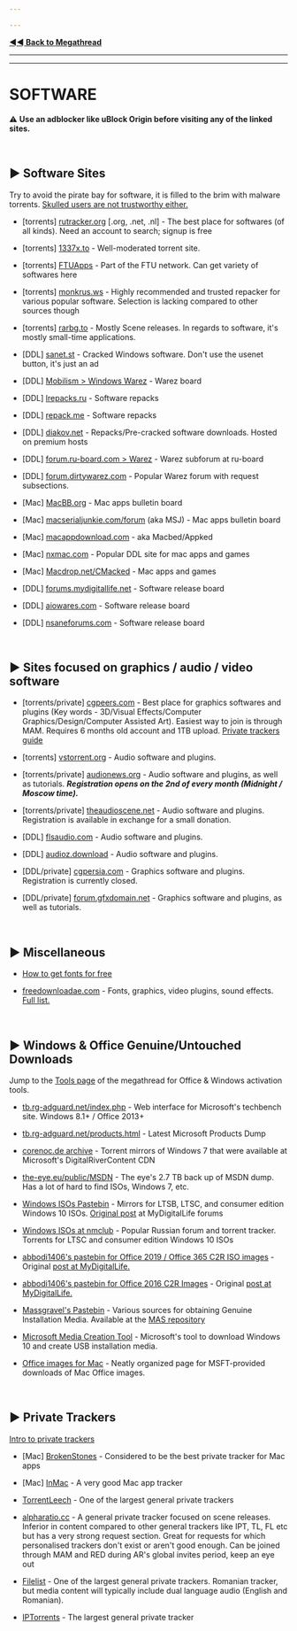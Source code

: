 ```yaml
---

---
```


[**◄◄ Back to Megathread**](https://www.reddit.com/r/Piracy/wiki/megathread)

---

---

# SOFTWARE

⚠️ **Use an adblocker like uBlock Origin before visiting any of the linked sites.**

&nbsp;

## ► Software Sites

Try to avoid the pirate bay for software, it is filled to the brim with malware torrents. [Skulled users are not trustworthy either.](https://www.reddit.com/r/Piracy/comments/cxbn33/psa_ransomware_all_current_vegas_pro_17_torrents/)

* [torrents] [rutracker.org](http://rutracker.org/) [.org, .net, .nl] - The best place for softwares (of all kinds). Need an account to search; signup is free

* [torrents] [1337x.to](https://1337x.to/) - Well-moderated torrent site.

* [torrents] [FTUApps](https://ftuapps.dev/) - Part of the FTU network. Can get variety of softwares here

* [torrents] [monkrus.ws](http://monkrus.ws/) - Highly recommended and trusted repacker for various popular software. Selection is lacking compared to other sources though

* [torrents] [rarbg.to](https://rarbg.to/) - Mostly Scene releases. In regards to software, it's mostly small-time applications.

* [DDL] [sanet.st](https://sanet.st) - Cracked Windows software. Don't use the usenet button, it's just an ad

* [DDL] [Mobilism > Windows Warez](https://forum.mobilism.org/viewforum.php?f=1073) - Warez board

* [DDL] [lrepacks.ru](https://lrepacks.ru/) - Software repacks

* [DDL] [repack.me](https://repack.me/) - Software repacks

* [DDL] [diakov.net](https://diakov.net/) - Repacks/Pre-cracked software downloads. Hosted on premium hosts

* [DDL] [forum.ru-board.com > Warez](http://forum.ru-board.com/forum.cgi?forum=35) - Warez subforum at ru-board

* [DDL] [forum.dirtywarez.com](https://forum.dirtywarez.com/) - Popular Warez forum with request subsections.

* [Mac] [MacBB.org](https://macbb.org/) - Mac apps bulletin board

* [Mac] [macserialjunkie.com/forum](https://www.macserialjunkie.com/forum/) (aka MSJ) - Mac apps bulletin board

* [Mac] [macappdownload.com](https://www.macappdownload.com/) - aka Macbed/Appked

* [Mac] [nxmac.com](https://nxmac.com/) - Popular DDL site for mac apps and games

* [Mac] [Macdrop.net/CMacked](https://cmacked.com/) - Mac apps and games

* [DDL] [forums.mydigitallife.net](https://forums.mydigitallife.net/) - Software release board

* [DDL] [aiowares.com](https://www.aiowares.com/) - Software release board

* [DDL] [nsaneforums.com](https://www.nsaneforums.com/) - Software release board

&nbsp;

## ► Sites focused on graphics / audio / video software

* [torrents/private] [cgpeers.com](https://www.cgpeers.com) - Best place for graphics softwares and plugins (Key words - 3D/Visual Effects/Computer Graphics/Design/Computer Assisted Art). Easiest way to join is through MAM. Requires 6 months old account and 1TB upload. [Private trackers guide](https://www.reddit.com/r/Piracy/wiki/guides/private_trackers)

* [torrents] [vstorrent.org](https://vstorrent.org/) - Audio software and plugins.

* [torrents/private] [audionews.org](https://audionews.org/) - Audio software and plugins, as well as tutorials. ***Registration opens on the 2nd of every month (Midnight / Moscow time).***

* [torrents/private] [theaudioscene.net](https://theaudioscene.net/) - Audio software and plugins. Registration is available in exchange for a small donation.

* [DDL] [flsaudio.com](https://flsaudio.com) - Audio software and plugins.

* [DDL] [audioz.download](https://audioz.download/) - Audio software and plugins.

* [DDL/private] [cgpersia.com](https://forum.cgpersia.com/) - Graphics software and plugins. Registration is currently closed.

* [DDL/private] [forum.gfxdomain.net](https://forum.gfxdomain.net/) - Graphics software and plugins, as well as tutorials.

&nbsp;

## ► Miscellaneous

* [How to get fonts for free](https://www.reddit.com/r/Piracy/comments/8tqfg6/how_to_download_paid_fonts_for_free/)

* [freedownloadae.com](https://freedownloadae.com/) - Fonts, graphics, video plugins, sound effects. [Full list.](https://i.imgur.com/kliyxvH.jpeg)

&nbsp;

## ► Windows & Office Genuine/Untouched Downloads

Jump to the [Tools page](https://old.reddit.com/r/Piracy/wiki/megathread/tools) of the megathread for Office & Windows activation tools.

* [tb.rg-adguard.net/index.php](https://tb.rg-adguard.net/index.php) - Web interface for Microsoft's techbench site. Windows 8.1+ / Office 2013+

* [tb.rg-adguard.net/products.html](https://tb.rg-adguard.net/products.html) - Latest Microsoft Products Dump

* [corenoc.de archive](https://web.archive.org/web/20180711192755/http://mirror.corenoc.de/digitalrivercontent.net/) - Torrent mirrors of Windows 7 that were available at Microsoft's DigitalRiverContent CDN

* [the-eye.eu/public/MSDN](https://the-eye.eu/public/MSDN/) - The eye's 2.7 TB back up of MSDN dump. Has a lot of hard to find ISOs, Windows 7, etc.

* [Windows ISOs Pastebin](https://pastebin.com/ELUQdsvx) - Mirrors for LTSB, LTSC, and consumer edition Windows 10 ISOs. [Original post](https://forums.mydigitallife.net/threads/baidu-windows-10-all-languages-education-n-enterprise-n-pro-n-sl.64267/#post-1128431) at MyDigitalLife forums

* [Windows ISOs at nmclub](http://nnmclub.to/forum/viewforum.php?f=504) - Popular Russian forum and torrent tracker. Torrents for LTSC and consumer edition Windows 10 ISOs

* [abbodi1406's pastebin for Office 2019 / Office 365 C2R ISO images](https://pastebin.com/raw/PLhB7UnK) - Original [post at MyDigitalLife.](https://forums.mydigitallife.net/threads/discussion-microsoft-office-2019.75232/page-9#post-1464024)

* [abbodi1406's pastebin for Office 2016 C2R Images](https://pastebin.com/raw/e8JiAw6E) - Original [post at MyDigitalLife.](https://forums.mydigitallife.net/threads/retail-microsoft-office-professional-plus-2016-msdn.65408/page-26#post-1165512)

* [Massgravel's Pastebin](https://pastebin.com/raw/jduBSazJ) - Various sources for obtaining Genuine Installation Media. Available at the [MAS repository](https://github.com/massgravel/Microsoft-Activation-Scripts/)

* [Microsoft Media Creation Tool](https://www.microsoft.com/en-us/software-download/windows10) - Microsoft's tool to download Windows 10 and create USB installation media.

* [Office images for Mac](https://macadmins.software/) - Neatly organized page for MSFT-provided downloads of Mac Office images.

&nbsp;

## ► Private Trackers

[Intro to private trackers](https://www.reddit.com/r/Piracy/wiki/guides/private_trackers)

* [Mac] [BrokenStones](https://brokenstones.club) - Considered to be the best private tracker for Mac apps

* [Mac] [InMac](https://inmac.org/login/) - A very good Mac app tracker

* [TorrentLeech](https://www.torrentleech.org/) - One of the largest general private trackers

* [alpharatio.cc](https://alpharatio.cc/) - A general private tracker focused on scene releases. Inferior in content compared to other general trackers like IPT, TL, FL etc but has a very strong request section. Great for requests for which personalised trackers don't exist or aren't good enough. Can be joined through MAM and RED during AR's global invites period, keep an eye out

* [Filelist](https://filelist.io/) - One of the largest general private trackers. Romanian tracker, but media content will typically include dual language audio (English and Romanian).

* [IPTorrents](http://iptorrents.com/) - The largest general private tracker

&nbsp;
